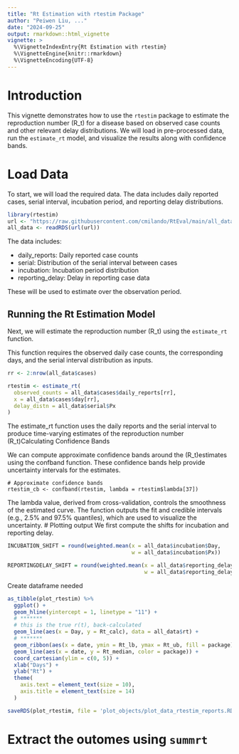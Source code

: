 ```yaml
---
title: "Rt Estimation with rtestim Package"
author: "Peiwen Liu, ..."
date: "2024-09-25"
output: rmarkdown::html_vignette
vignette: >
  %\VignetteIndexEntry{Rt Estimation with rtestim}
  %\VignetteEngine{knitr::rmarkdown}
  %\VignetteEncoding{UTF-8}
---
```


# Introduction

This vignette demonstrates how to use the `rtestim` package to estimate the reproduction number \(R_t\) for a disease based on observed case counts and other relevant delay distributions. We will load in pre-processed data, run the `estimate_rt` model, and visualize the results along with confidence bands.

# Load Data

To start, we will load the required data. The data includes daily reported cases, serial interval, incubation period, and reporting delay distributions.

```r
library(rtestim)
url <- "https://raw.githubusercontent.com/cmilando/RtEval/main/all_data.RDS"
all_data <- readRDS(url(url))

```
The data includes:

+ daily_reports: Daily reported case counts
+ serial: Distribution of the serial interval between cases
+ incubation: Incubation period distribution
+ reporting_delay: Delay in reporting case data

These will be used to estimate 
  over the observation period.

## Running the Rt Estimation Model
Next, we will estimate the reproduction number \(R_t\) using the `estimate_rt` function. 

This function requires the observed daily case counts, the corresponding days, and the serial interval distribution as inputs.

```r
rr <- 2:nrow(all_data$cases)

rtestim <- estimate_rt(
  observed_counts = all_data$cases$daily_reports[rr],
  x = all_data$cases$day[rr],
  delay_distn = all_data$serial$Px
)
```
The estimate_rt function uses the daily reports and the serial interval to produce time-varying estimates of the reproduction number \(R_t\)Calculating Confidence Bands

We can compute approximate confidence bands around the \(R_t\)estimates using the confband function. These confidence bands help provide uncertainty intervals for the estimates.

``` Approximate
# Approximate confidence bands
rtestim_cb <- confband(rtestim, lambda = rtestim$lambda[37])
```

The lambda value, derived from cross-validation, controls the smoothness of the estimated curve. The function outputs the fit and credible intervals (e.g., 2.5% and 97.5% quantiles), which are used to visualize the uncertainty.
# Plotting output
We first compute the shifts for incubation and reporting delay.
``` r
INCUBATION_SHIFT = round(weighted.mean(x = all_data$incubation$Day,
                                       w = all_data$incubation$Px))

REPORTINGDELAY_SHIFT = round(weighted.mean(x = all_data$reporting_delay$Day,
                                           w = all_data$reporting_delay$Px))
```
Create dataframe needed 
``` r
as_tibble(plot_rtestim) %>%
  ggplot() +
  geom_hline(yintercept = 1, linetype = "11") +
  # *******
  # this is the true r(t), back-calculated
  geom_line(aes(x = Day, y = Rt_calc), data = all_data$rt) +
  # *******
  geom_ribbon(aes(x = date, ymin = Rt_lb, ymax = Rt_ub, fill = package), alpha = 0.25) +
  geom_line(aes(x = date, y = Rt_median, color = package)) +
  coord_cartesian(ylim = c(0, 5)) +
  xlab("Days") +
  ylab("Rt") +
  theme(
    axis.text = element_text(size = 10),
    axis.title = element_text(size = 14)
  )

saveRDS(plot_rtestim, file = 'plot_objects/plot_data_rtestim_reports.RDS')
```
# Extract the outomes using `summrt`

